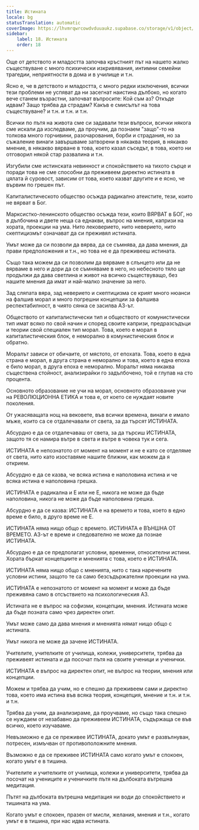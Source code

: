 ```yaml
---
title: Истината
locale: bg
statusTranslation: automatic
coverImage: https://lhvmrqwrcowdvduuaukz.supabase.co/storage/v1/object/public/strapi-uploads/small_cover-educacion-fundamental.webp-2d51a7828a2b1309555be27f7e2a61a0.webp
sidebar:
    label: 18. Истината
    order: 18
---
```

Още от детството и младостта започва кръстният път на нашето жалко съществуване с много психически изкривявания, интимни семейни трагедии, неприятности в дома и в училище и т.н.

Ясно е, че в детството и младостта, с много редки изключения, всички тези проблеми не успяват да ни засегнат наистина дълбоко, но когато вече станем възрастни, започват въпросите: Кой съм аз? Откъде идвам? Защо трябва да страдам? Какъв е смисълът на това съществуване? и т.н. и т.н. и т.н.

Всички по пътя на живота сме си задавали тези въпроси, всички някога сме искали да изследваме, да проучим, да познаем "защо"-то на толкова много горчивини, разочарования, борби и страдания, но за съжаление винаги завършваме затворени в някаква теория, в някакво мнение, в някакво вярване в това, което казал съседът, в това, което ни отговорил някой стар развалина и т.н.

Изгубили сме истинската невинност и спокойствието на тихото сърце и поради това не сме способни да преживеем директно истината в цялата й суровост, зависим от това, което казват другите и е ясно, че вървим по грешен път.

Капиталистическото общество осъжда радикално атеистите, тези, които не вярват в Бог.

Марксистко-ленинското общество осъжда тези, които ВЯРВАТ в БОГ, но в дълбочина и двете неща са еднакви, въпрос на мнения, капризи на хората, проекции на ума. Нито лековерието, нито неверието, нито скептицизмът означават да си преживял истината.

Умът може да си позволи да вярва, да се съмнява, да дава мнения, да прави предположения и т.н., но това не е да преживееш истината.

Също така можем да си позволим да вярваме в слънцето или да не вярваме в него и дори да се съмняваме в него, но небесното тяло ще продължи да дава светлина и живот на всичко съществуващо, без нашите мнения да имат и най-малко значение за него.

Зад сляпата вяра, зад неверието и скептицизма се крият много нюанси на фалшив морал и много погрешни концепции за фалшива респектабилност, в чиято сянка се засилва АЗ-ът.

Обществото от капиталистически тип и обществото от комунистически тип имат всяко по свой начин и според своите капризи, предразсъдъци и теории свой специален тип морал. Това, което е морал в капиталистическия блок, е неморално в комунистическия блок и обратно.

Моралът зависи от обичаите, от мястото, от епохата. Това, което в една страна е морал, в друга страна е неморално и това, което в една епоха е било морал, в друга епоха е неморално. Моралът няма никаква съществена стойност, анализирайки го задълбочено, той е глупав на сто процента.

Основното образование не учи на морал, основното образование учи на РЕВОЛЮЦИОННА ЕТИКА и това е, от което се нуждаят новите поколения.

От ужасяващата нощ на вековете, във всички времена, винаги е имало мъже, които са се отдалечавали от света, за да търсят ИСТИНАТА.

Абсурдно е да се отдалечаваш от света, за да търсиш ИСТИНАТА, защото тя се намира вътре в света и вътре в човека тук и сега.

ИСТИНАТА е непознатото от момент на момент и не е като се отделяме от света, нито като изоставяме нашите ближни, как можем да я открием.

Абсурдно е да се казва, че всяка истина е наполовина истина и че всяка истина е наполовина грешка.

ИСТИНАТА е радикална и Е или не Е, никога не може да бъде наполовина, никога не може да бъде наполовина грешка.

Абсурдно е да се казва: ИСТИНАТА е на времето и това, което в едно време е било, в друго време не Е.

ИСТИНАТА няма нищо общо с времето. ИСТИНАТА е ВЪНШНА ОТ ВРЕМЕТО. АЗ-ът е време и следователно не може да познае ИСТИНАТА.

Абсурдно е да се предполагат условни, временни, относителни истини. Хората бъркат концепциите и мненията с това, което е ИСТИНАТА.

ИСТИНАТА няма нищо общо с мненията, нито с така наречените условни истини, защото те са само безсъдържателни проекции на ума.

ИСТИНАТА е непознатото от момент на момент и може да бъде преживяна само в отсъствието на психологическия АЗ.

Истината не е въпрос на софизми, концепции, мнения. Истината може да бъде позната само чрез директен опит.

Умът може само да дава мнения и мненията нямат нищо общо с истината.

Умът никога не може да зачене ИСТИНАТА.

Учителите, учителките от училища, колежи, университети, трябва да преживеят истината и да посочат пътя на своите ученици и ученички.

ИСТИНАТА е въпрос на директен опит, не въпрос на теории, мнения или концепции.

Можем и трябва да учим, но е спешно да преживеем сами и директно това, което има истина във всяка теория, концепция, мнение и т.н. и т.н. и т.н.

Трябва да учим, да анализираме, да проучваме, но също така спешно се нуждаем от незабавно да преживеем ИСТИНАТА, съдържаща се във всичко, което изучаваме.

Невъзможно е да се преживее ИСТИНАТА, докато умът е развълнуван, потресен, измъчван от противоположните мнения.

Възможно е да се преживее ИСТИНАТА само когато умът е спокоен, когато умът е в тишина.

Учителите и учителките от училища, колежи и университети, трябва да посочат на учениците и ученичките пътя на дълбоката вътрешна медитация.

Пътят на дълбоката вътрешна медитация ни води до спокойствието и тишината на ума.

Когато умът е спокоен, празен от мисли, желания, мнения и т.н., когато умът е в тишина, при нас идва истината.

